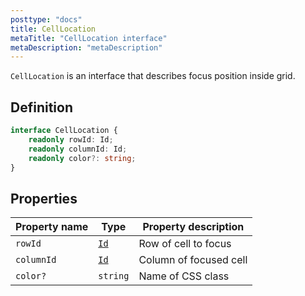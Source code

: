 ```yaml
---
posttype: "docs"
title: CellLocation
metaTitle: "CellLocation interface"
metaDescription: "metaDescription"
---
```


`CellLocation` is an interface that describes focus position inside grid.

## Definition

```ts
interface CellLocation {
    readonly rowId: Id;
    readonly columnId: Id;
    readonly color?: string;
}
```

## Properties

| Property name | Type          | Property description  |
| -----------   | -----         | --------- |
| `rowId`       | [`Id`](link)  | Row of cell to focus  |
| `columnId`    | [`Id`](link)  | Column of focused cell  |
| `color?`      | `string`      | Name of CSS class  |